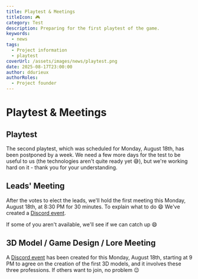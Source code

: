 ```yaml
---
title: Playtest & Meetings
titleIcon: 🎮
category: Test
description: Preparing for the first playtest of the game.
keywords:
  - news
tags:
  - Project information
  - playtest
coverUrl: /assets/images/news/playtest.png
date: 2025-08-17T23:00:00
author: ddurieux
authorRoles:
  - Project founder
---
```


# Playtest & Meetings

## Playtest

The second playtest, which was scheduled for Monday, August 18th, has been postponed by a week. We need a few more days for the test to be useful to us (the technologies aren't quite ready yet 😅), but we're working hard on it - thank you for your understanding.

## Leads' Meeting

After the votes to elect the leads, we'll hold the first meeting this Monday, August 18th, at 8:30 PM for 30 minutes. To explain what to do 😄
We've created a [Discord event](https://discord.com/events/1399325839665004554/1406742066612015325).

If some of you aren't available, we'll see if we can catch up 😄

## 3D Model / Game Design / Lore Meeting

A [Discord event](https://discord.com/events/1399325839665004554/1406742476701696101) has been created for this Monday, August 18th, starting at 9 PM to agree on the creation of the first 3D models, and it involves these three professions. If others want to join, no problem 😉